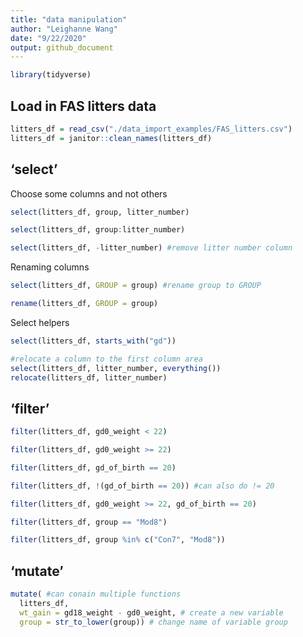```yaml
---
title: "data manipulation"
author: "Leighanne Wang"
date: "9/22/2020"
output: github_document
---
```


```r
library(tidyverse)
```
## Load in FAS litters data

```r
litters_df = read_csv("./data_import_examples/FAS_litters.csv")
litters_df = janitor::clean_names(litters_df)
```

## 'select'

Choose some columns and not others

```r
select(litters_df, group, litter_number)
```

```r
select(litters_df, group:litter_number)
```

```r
select(litters_df, -litter_number) #remove litter number column
```

Renaming columns

```r
select(litters_df, GROUP = group) #rename group to GROUP
```

```r
rename(litters_df, GROUP = group)
```

Select helpers

```r
select(litters_df, starts_with("gd"))
```

```r
#relocate a column to the first column area
select(litters_df, litter_number, everything())
relocate(litters_df, litter_number)
```

## 'filter'

```r
filter(litters_df, gd0_weight < 22)
```

```r
filter(litters_df, gd0_weight >= 22)
```

```r
filter(litters_df, gd_of_birth == 20)
```

```r
filter(litters_df, !(gd_of_birth == 20)) #can also do != 20
```

```r
filter(litters_df, gd0_weight >= 22, gd_of_birth == 20)
```

```r
filter(litters_df, group == "Mod8")
```

```r
filter(litters_df, group %in% c("Con7", "Mod8"))
```

## 'mutate'

```r
mutate( #can conain multiple functions
  litters_df, 
  wt_gain = gd18_weight - gd0_weight, # create a new variable
  group = str_to_lower(group)) # change name of variable group
```









